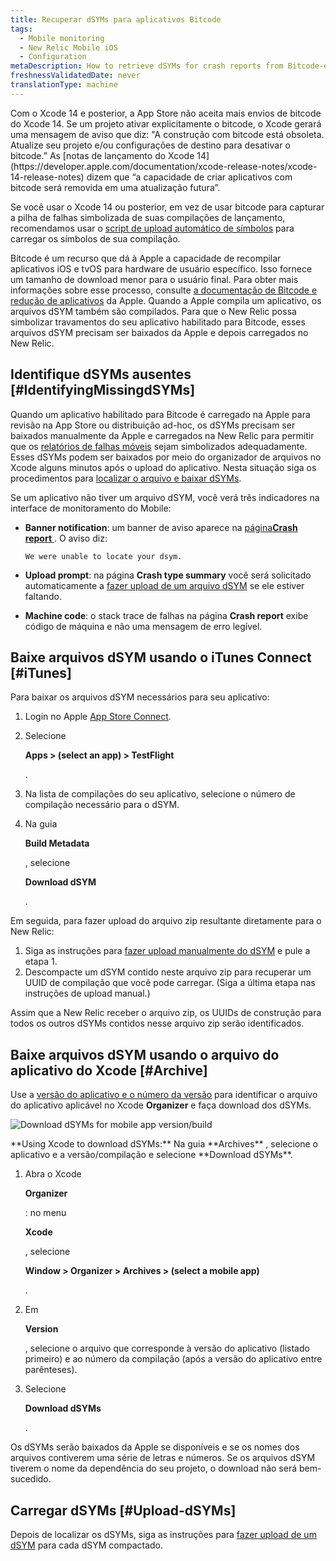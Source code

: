 ```yaml
---
title: Recuperar dSYMs para aplicativos Bitcode
tags:
  - Mobile monitoring
  - New Relic Mobile iOS
  - Configuration
metaDescription: How to retrieve dSYMs for crash reports from Bitcode-enabled iOS apps that are monitored with the New Relic agent.
freshnessValidatedDate: never
translationType: machine
---
```



<Callout variant="important">
  Com o Xcode 14 e posterior, a App Store não aceita mais envios de bitcode do Xcode 14. Se um projeto ativar explicitamente o bitcode, o Xcode gerará uma mensagem de aviso que diz: "A construção com bitcode está obsoleta. Atualize seu projeto e/ou configurações de destino para desativar o bitcode.” As [notas de lançamento do Xcode 14](https://developer.apple.com/documentation/xcode-release-notes/xcode-14-release-notes) dizem que “a capacidade de criar aplicativos com bitcode será removida em uma atualização futura”.

  Se você usar o Xcode 14 ou posterior, em vez de usar bitcode para capturar a pilha de falhas simbolizada de suas compilações de lançamento, recomendamos usar o [script de upload automático de símbolos](/docs/mobile-monitoring/new-relic-mobile-ios/installation/spm-installation#configure-using-swift-package-manager) para carregar os símbolos de sua compilação.
</Callout>

Bitcode é um recurso que dá à Apple a capacidade de recompilar aplicativos iOS e tvOS para hardware de usuário específico. Isso fornece um tamanho de download menor para o usuário final. Para obter mais informações sobre esse processo, consulte [a documentação de Bitcode e redução de aplicativos](https://developer.apple.com/library/watchos/documentation/IDEs/Conceptual/AppDistributionGuide/AppThinning/AppThinning.html) da Apple. Quando a Apple compila um aplicativo, os arquivos dSYM também são compilados. Para que o New Relic possa simbolizar travamentos do seu aplicativo habilitado para Bitcode, esses arquivos dSYM precisam ser baixados da Apple e depois carregados no New Relic.

## Identifique dSYMs ausentes [#IdentifyingMissingdSYMs]

Quando um aplicativo habilitado para Bitcode é carregado na Apple para revisão na App Store ou distribuição ad-hoc, os dSYMs precisam ser baixados manualmente da Apple e carregados na New Relic para permitir que os [relatórios de falhas móveis](/docs/mobile-monitoring/new-relic-mobile/getting-started/ios-agent-crash-reporting) sejam simbolizados adequadamente. Esses dSYMs podem ser baixados por meio do organizador de arquivos no Xcode alguns minutos após o upload do aplicativo. Nesta situação siga os procedimentos para [localizar o arquivo e baixar dSYMs](#Archive).

Se um aplicativo não tiver um arquivo dSYM, você verá três indicadores na interface de monitoramento do Mobile:

* <DNT>**Banner notification**</DNT>: um banner de aviso aparece na [página<DNT>**Crash report**</DNT> ](/docs/mobile-monitoring/mobile-monitoring-ui/crashes/mobile-apps-crash-report-dashboard). O aviso diz:

  ```
  We were unable to locate your dsym.
  ```

* <DNT>**Upload prompt**</DNT>: na página <DNT>**Crash type summary**</DNT> você será solicitado automaticamente a [fazer upload de um arquivo dSYM](/docs/mobile-monitoring/new-relic-mobile-ios/install-configure/upload-dsyms-bitcode-apps#mobile-ui) se ele estiver faltando.

* <DNT>**Machine code**</DNT>: o stack trace de falhas na página <DNT>**Crash report**</DNT> exibe código de máquina e não uma mensagem de erro legível.

## Baixe arquivos dSYM usando o iTunes Connect [#iTunes]

Para baixar os arquivos dSYM necessários para seu aplicativo:

1. Login no Apple [App Store Connect](https://appstoreconnect.apple.com/login).

2. Selecione

   <DNT>**Apps > (select an app) > TestFlight**</DNT>

   .

3. Na lista de compilações do seu aplicativo, selecione o número de compilação necessário para o dSYM.

4. Na guia

   <DNT>**Build Metadata**</DNT>

   , selecione

   <DNT>**Download dSYM**</DNT>

   .

Em seguida, para fazer upload do arquivo zip resultante diretamente para o New Relic:

1. Siga as instruções para [fazer upload manualmente do dSYM](/docs/mobile-monitoring/new-relic-mobile-ios/install-configure/upload-dsyms-bitcode-apps#manual-dsym) e pule a etapa 1.
2. Descompacte um dSYM contido neste arquivo zip para recuperar um UUID de compilação que você pode carregar. (Siga a última etapa nas instruções de upload manual.)

Assim que a New Relic receber o arquivo zip, os UUIDs de construção para todos os outros dSYMs contidos nesse arquivo zip serão identificados.

## Baixe arquivos dSYM usando o arquivo do aplicativo do Xcode [#Archive]

Use a [versão do aplicativo e o número da versão](#identifyingAppVersion) para identificar o arquivo do aplicativo aplicável no Xcode <DNT>**Organizer**</DNT> e faça download dos dSYMs.

<img
  title="Download dSYMs for mobile app version/build"
  alt="Download dSYMs for mobile app version/build"
  src={mobileDownloadDsymFile}
/>

<figcaption>
  <DNT>**Using Xcode to download dSYMs:**</DNT> Na guia <DNT>**Archives**</DNT> , selecione o aplicativo e a versão/compilação e selecione <DNT>**Download dSYMs**</DNT>.
</figcaption>

1. Abra o Xcode

   <DNT>**Organizer**</DNT>

   : no menu

   <DNT>**Xcode**</DNT>

   , selecione

   <DNT>**Window > Organizer > Archives > (select a mobile app)**</DNT>

   .

2. Em

   <DNT>**Version**</DNT>

   , selecione o arquivo que corresponde à versão do aplicativo (listado primeiro) e ao número da compilação (após a versão do aplicativo entre parênteses).

3. Selecione

   <DNT>**Download dSYMs**</DNT>

   .

Os dSYMs serão baixados da Apple se disponíveis e se os nomes dos arquivos contiverem uma série de letras e números. Se os arquivos dSYM tiverem o nome da dependência do seu projeto, o download não será bem-sucedido.

## Carregar dSYMs [#Upload-dSYMs]

Depois de localizar os dSYMs, siga as instruções para [fazer upload de um dSYM](/docs/mobile-monitoring/new-relic-mobile-ios/install-configure/upload-dsyms-bitcode-apps) para cada dSYM compactado.